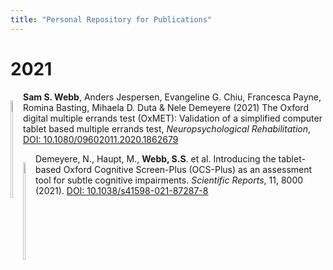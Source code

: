 ```yaml
---
title: "Personal Repository for Publications"
---
```

<style type="text/css">
.main-container {
  max-width: 1800px;
  margin-left: auto;
  margin-right: auto;
}
</style>

# **2021**

<div style= "float:left;position: relative; bottom:">
[![](pdfsymbol2.png){width="20%"}](https://github.com/SamSWebb/SamSWebb.github.io/blob/master/pdfs/OxMETPsychometrics.pdf)
</div>
**Sam S. Webb**, Anders Jespersen, Evangeline G. Chiu, Francesca Payne, Romina Basting, Mihaela D. Duta & Nele Demeyere (2021) The Oxford digital multiple errands test (OxMET): Validation of a simplified computer tablet based multiple errands test, *Neuropsychological Rehabilitation*, 
[DOI: 10.1080/09602011.2020.1862679](https://www.tandfonline.com/doi/full/10.1080/09602011.2020.1862679)


<div style= "float:left;position: relative; bottom:">
[![](pdfsymbol2.png){width="20%"}](https://github.com/SamSWebb/SamSWebb.github.io/blob/master/pdfs/IntroOCS-Plus.pdf)
</div>
Demeyere, N., Haupt, M., **Webb, S.S**. et al. Introducing the tablet-based Oxford Cognitive Screen-Plus (OCS-Plus) as an assessment tool for subtle cognitive impairments. *Scientific Reports*, 11, 8000 (2021). [DOI: 10.1038/s41598-021-87287-8](https://www.nature.com/articles/s41598-021-87287-8)




